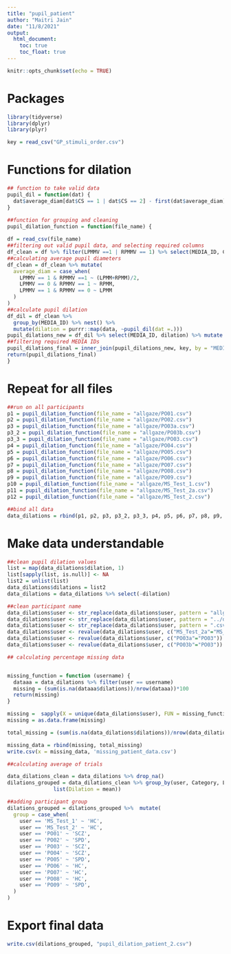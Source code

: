 ```yaml
---
title: "pupil_patient"
author: "Maitri Jain"
date: "11/8/2021"
output:
  html_document:
    toc: true
    toc_float: true
---
```


```r
knitr::opts_chunk$set(echo = TRUE)
```

# Packages
```r
library(tidyverse)
library(dplyr)
library(plyr)

key = read_csv("GP_stimuli_order.csv")
```

# Functions for dilation
```r

## function to take valid data
pupil_dil = function(dat) {
  dat$average_diam[dat$CS == 1 | dat$CS == 2] - first(dat$average_diam)
}

##function for grouping and cleaning
pupil_dilation_function = function(file_name) {
  
df = read_csv(file_name)
##filtering out valid pupil data, and selecting required columns
df_clean = df %>% filter(LPMMV ==1 | RPMMV == 1) %>% select(MEDIA_ID, CNT, CS, LPMM, LPMMV, RPMM, RPMMV)
##calculating average pupil diameters
df_clean = df_clean %>% mutate(
  average_diam = case_when(
    LPMMV == 1 & RPMMV ==1 ~ (LPMM+RPMM)/2,
    LPMMV == 0 & RPMMV == 1 ~ RPMM,
    LPMMV == 1 & RPMMV == 0 ~ LPMM
  )
)
##calculate pupil dilation
df_dil = df_clean %>% 
  group_by(MEDIA_ID) %>% nest() %>%
  mutate(dilation = purrr::map(data, ~pupil_dil(dat =.)))
pupil_dilations_new = df_dil %>% select(MEDIA_ID, dilation) %>% mutate (user = file_name)
##filtering required MEDIA IDs
pupil_dilations_final = inner_join(pupil_dilations_new, key, by = "MEDIA_ID")
return(pupil_dilations_final)
}

```

# Repeat for all files
```r
##run on all participants
p1 = pupil_dilation_function(file_name = "allgaze/PO01.csv")
p2 = pupil_dilation_function(file_name = "allgaze/PO02.csv")
p3 = pupil_dilation_function(file_name = "allgaze/PO03a.csv")
p3_2 = pupil_dilation_function(file_name = "allgaze/PO03b.csv")
p3_3 = pupil_dilation_function(file_name = "allgaze/PO03.csv")
p4 = pupil_dilation_function(file_name = "allgaze/PO04.csv")
p5 = pupil_dilation_function(file_name = "allgaze/PO05.csv")
p6 = pupil_dilation_function(file_name = "allgaze/PO06.csv")
p7 = pupil_dilation_function(file_name = "allgaze/PO07.csv")
p8 = pupil_dilation_function(file_name = "allgaze/PO08.csv")
p9 = pupil_dilation_function(file_name = "allgaze/PO09.csv")
p10 = pupil_dilation_function(file_name = "allgaze/MS_Test_1.csv")
p11 = pupil_dilation_function(file_name = "allgaze/MS_Test_2a.csv")
p12 = pupil_dilation_function(file_name = "allgaze/MS_Test_2.csv")

##bind all data
data_dilations = rbind(p1, p2, p3, p3_2, p3_3, p4, p5, p6, p7, p8, p9, p10, p11, p12)
```


# Make data understandable
```r
##clean pupil dilation values
list = map(data_dilations$dilation, 1)
list[sapply(list, is.null)] <- NA
list2 = unlist(list)
data_dilations$dilations = list2
data_dilations = data_dilations %>% select(-dilation)

##clean participant name
data_dilations$user <- str_replace(data_dilations$user, pattern = "allgaze/", replacement = "")
data_dilations$user <- str_replace(data_dilations$user, pattern = "../data/", replacement = "")
data_dilations$user <- str_replace(data_dilations$user, pattern = ".csv", replacement = "")
data_dilations$user <- revalue(data_dilations$user, c("MS_Test_2a"="MS_Test_2"))
data_dilations$user <- revalue(data_dilations$user, c("PO03a"="PO03"))
data_dilations$user <- revalue(data_dilations$user, c("PO03b"="PO03"))

## calculating percentage missing data


missing_function = function (username) {
  dataaa = data_dilations %>% filter(user == username)
  missing = (sum(is.na(dataaa$dilations))/nrow(dataaa))*100
  return(missing)
}

missing =  sapply(X = unique(data_dilations$user), FUN = missing_function)
missing = as.data.frame(missing)

total_missing = (sum(is.na(data_dilations$dilations))/nrow(data_dilations))*100

missing_data = rbind(missing, total_missing)
write.csv(x = missing_data, 'missing_patient_data.csv')

##calculating average of trials

data_dilations_clean = data_dilations %>% drop_na()
dilations_grouped = data_dilations_clean %>% group_by(user, Category, Level, Orientation) %>% summarise_at(vars(dilations),             
               list(Dilation = mean))

##adding participant group
dilations_grouped = dilations_grouped %>%  mutate(
  group = case_when(
    user == 'MS_Test_1' ~ 'HC',
    user == 'MS_Test_2' ~ 'HC',
    user == 'PO01' ~ 'SCZ',
    user == 'PO02' ~ 'SPD',
    user == 'PO03' ~ 'SCZ',
    user == 'PO04' ~ 'SCZ',
    user == 'PO05' ~ 'SPD',
    user == 'PO06' ~ 'HC',
    user == 'PO07' ~ 'HC',
    user == 'PO08' ~ 'HC',
    user == 'PO09' ~ 'SPD',
  )
)
```

# Export final data
```r
write.csv(dilations_grouped, "pupil_dilation_patient_2.csv")
```
